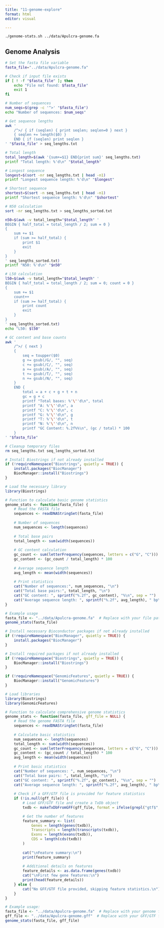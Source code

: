 ```yaml
---
title: "11-genome-explore"
format: html
editor: visual

---
```



```bash
./genome-stats.sh ../data/Apulcra-genome.fa
```




## Genome Analysis

```bash
# Set the fasta file variable
fasta_file="../data/Apulcra-genome.fa"

# Check if input file exists
if [ ! -f "$fasta_file" ]; then
    echo "File not found: $fasta_file"
    exit 1
fi

# Number of sequences
num_seqs=$(grep -c '^>' "$fasta_file")
echo "Number of sequences: $num_seqs"

# Get sequence lengths
awk '
    /^>/ { if (seqlen) { print seqlen; seqlen=0 } next }
    { seqlen += length($0) }
    END { if (seqlen) print seqlen }
' "$fasta_file" > seq_lengths.txt

# Total length
total_length=$(awk '{sum+=$1} END{print sum}' seq_lengths.txt)
printf "Total length: %'d\n" "$total_length"

# Longest sequence
longest=$(sort -nr seq_lengths.txt | head -n1)
printf "Longest sequence length: %'d\n" "$longest"

# Shortest sequence
shortest=$(sort -n seq_lengths.txt | head -n1)
printf "Shortest sequence length: %'d\n" "$shortest"

# N50 calculation
sort -nr seq_lengths.txt > seq_lengths_sorted.txt

n50=$(awk -v total_length="$total_length" '
BEGIN { half_total = total_length / 2; sum = 0 }
{
    sum += $1
    if (sum >= half_total) {
        print $1
        exit
    }
}
' seq_lengths_sorted.txt)
printf "N50: %'d\n" "$n50"

# L50 calculation
l50=$(awk -v total_length="$total_length" '
BEGIN { half_total = total_length / 2; sum = 0; count = 0 }
{
    sum += $1
    count++
    if (sum >= half_total) {
        print count
        exit
    }
}
' seq_lengths_sorted.txt)
echo "L50: $l50"

# GC content and base counts
awk '
    /^>/ { next }
    {
        seq = toupper($0)
        g += gsub(/G/, "", seq)
        c += gsub(/C/, "", seq)
        a += gsub(/A/, "", seq)
        t += gsub(/T/, "", seq)
        n += gsub(/N/, "", seq)
    }
    END {
        total = a + c + g + t + n
        gc = g + c
        printf "Total bases: %'\''d\n", total
        printf "A: %'\''d\n", a
        printf "C: %'\''d\n", c
        printf "G: %'\''d\n", g
        printf "T: %'\''d\n", t
        printf "N: %'\''d\n", n
        printf "GC Content: %.2f%%\n", (gc / total) * 100
    }
' "$fasta_file"

# Cleanup temporary files
rm seq_lengths.txt seq_lengths_sorted.txt

```













```r
# Install Biostrings if not already installed
if (!requireNamespace("Biostrings", quietly = TRUE)) {
    install.packages("BiocManager")
    BiocManager::install("Biostrings")
}

# Load the necessary library
library(Biostrings)

# Function to calculate basic genome statistics
genome_stats <- function(fasta_file) {
    # Read the FASTA file
    sequences <- readDNAStringSet(fasta_file)
    
    # Number of sequences
    num_sequences <- length(sequences)
    
    # Total base pairs
    total_length <- sum(width(sequences))
    
    # GC content calculation
    gc_count <- sum(letterFrequency(sequences, letters = c("G", "C")))
    gc_content <- (gc_count / total_length) * 100
    
    # Average sequence length
    avg_length <- mean(width(sequences))
    
    # Print statistics
    cat("Number of sequences:", num_sequences, "\n")
    cat("Total base pairs:", total_length, "\n")
    cat("GC content: ", sprintf("%.2f", gc_content), "%\n", sep = "")
    cat("Average sequence length: ", sprintf("%.2f", avg_length), " bp\n", sep = "")
}

# Example usage
fasta_file <- "../data/Apulcra-genome.fa"  # Replace with your file path
genome_stats(fasta_file)

```


```r
# Install necessary Bioconductor packages if not already installed
if (!requireNamespace("BiocManager", quietly = TRUE)) {
    install.packages("BiocManager")
}

# Install required packages if not already installed
if (!requireNamespace("Biostrings", quietly = TRUE)) {
    BiocManager::install("Biostrings")
}

if (!requireNamespace("GenomicFeatures", quietly = TRUE)) {
    BiocManager::install("GenomicFeatures")
}

# Load libraries
library(Biostrings)
library(GenomicFeatures)

# Function to calculate comprehensive genome statistics
genome_stats <- function(fasta_file, gff_file = NULL) {
    # Read the genome FASTA file
    sequences <- readDNAStringSet(fasta_file)
    
    # Calculate basic statistics
    num_sequences <- length(sequences)
    total_length <- sum(width(sequences))
    gc_count <- sum(letterFrequency(sequences, letters = c("G", "C")))
    gc_content <- (gc_count / total_length) * 100
    avg_length <- mean(width(sequences))
    
    # Print basic statistics
    cat("Number of sequences: ", num_sequences, "\n")
    cat("Total base pairs: ", total_length, "\n")
    cat("GC content: ", sprintf("%.2f", gc_content), "%\n", sep = "")
    cat("Average sequence length: ", sprintf("%.2f", avg_length), " bp\n", sep = "")
    
    # Check if a GFF/GTF file is provided for feature statistics
    if (!is.null(gff_file)) {
        # Load GFF/GTF file and create a TxDb object
        txdb <- makeTxDbFromGFF(gff_file, format = ifelse(grepl("gtf$", gff_file), "gtf", "gff"))

        # Get the number of features
        feature_summary <- list(
            Genes = length(genes(txdb)),
            Transcripts = length(transcripts(txdb)),
            Exons = length(exons(txdb)),
            CDS = length(cds(txdb))
        )
        
        cat("\nFeature summary:\n")
        print(feature_summary)
        
        # Additional details on features
        feature_details <- as.data.frame(genes(txdb))
        cat("\nFirst few gene features:\n")
        print(head(feature_details))
    } else {
        cat("No GFF/GTF file provided, skipping feature statistics.\n")
    }
}

# Example usage:
fasta_file <- "../data/Apulcra-genome.fa"  # Replace with your genome file path
gff_file <- "../data/Apulcra-genome.gff"  # Replace with your GFF/GTF file path (optional)
genome_stats(fasta_file, gff_file)

```







